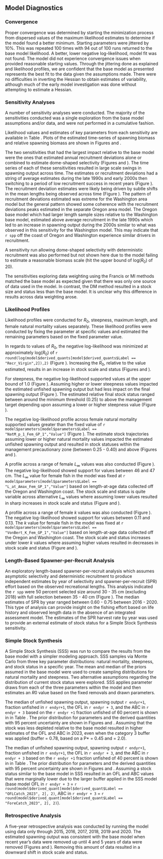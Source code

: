 ## Model Diagnostics

### Convergence

Proper convergence was determined by starting the minimization process from dispersed values of the maximum likelihood estimates to determine if the model found a better minimum. Starting parameters were jittered by 10%. This was repeated 100 times with 94 out of 100 runs returned to the base model likelihood. A better, lower negative log-likelihood, model fit was not found. The model did not experience convergence issues when provided reasonable starting values. Through the jittering done as explained and likelihood profiles, we are confident that the base model as presented represents the best fit to the data given the assumptions made. There were no difficulties in inverting the Hessian to obtain estimates of variability, although much of the early model investigation was done without attempting to estimate a Hessian. 

### Sensitivity Analyses

A number of sensitivity analyses were conducted.  The majority of the sensitivities conducted was a single exploration from the base model assumptions and/or data, and were not performed in a cumulative fashion.

\begin{enumerate}

  \item Estimate female natural mortality ($M$).
  
  \item Estimate female growth coefficient ($k$).

  \item Estimate female $L_{\infty}$. 
    
  \item Estimate annual recruitment deviations. 

  \item Estimate annual recruitment deviations while allowing for a dome-shaped selectivity curve. 
  
  \item Data weighting according to the McAllister-Ianelli (MI) method using the weighting values shown in Table \ref{tab:dw}. 

  \item Data weighting according to the Francis method using the weighting values shown in Table \ref{tab:dw}. 
  
  \item Data weighting according to the Dirichlet-Multinomial (DM) method where the estimated parameters are shown in Table \ref{tab:dw}. 
  
\end{enumerate}

Likelihood values and estimates of key parameters from each sensitivity are available in Table \ref{tab:sensitivities}.  Plots of the estimated time-series of spawning biomass and relative spawning biomass are shown in Figures \ref{fig:sens-ssb} and \ref{fig:sens-depl}.

The two sensitivities that had the largest impact relative to the base model were the ones that estimated annual recruitment deviations alone or combined to estimate dome-shaped selectivity (Figures \ref{fig:sens-ssb} and \ref{fig:sens-depl}). The time series of each of these sensitivities resulted in large scale swings in spawning output across time. The estimates or recruitment deviations had a string of average estimates during the late 1990s and early 2000s then switching to a period of low recruitment success in recent years (Figure \ref{fig:sens-recr}). The recruitment deviation estimates were likely being driven by subtle shifts in the mean lengths being observed across time (Figure \ref{fig:mean-len-data}). The pattern of recruitment deviations estimated was extreme for the Washington area model but the general pattern showed some coherence with the recruitment deviations peaks estimated in the separate Oregon area model. The Oregon base model which had larger length sample sizes relative to the Washington base model, estimated above average recruitment in the late 1990s which led to an increase in spawning output during the 2000s similar to what was observed in this sensitivity for the Washington model.  This may indicate that `r spp` off the coast of Oregon and Washington experience similar drivers in recruitment.     

A sensitivity run allowing dome-shaped selectivity with deterministic recruitment was also performed but not shown here due to the model failing to estimate a reasonable biomass scale (hit the upper bound of log($R_0$) of 20). 

The sensitivities exploring data weighting using the Francis or MI methods matched the base model as expected given that there was only one source of data used in the model. In contrast, the DM method resulted in a stock size and status less than the base model.  It is unclear why this difference in results across data weighting arose.  


### Likelihood Profiles

Likelihood profiles were conducted for $R_0$, steepness, maximum length, and female natural mortality values separately. These likelihood profiles were conducted by fixing the parameter at specific values and estimated the remaining parameters based on the fixed parameter value.

In regards to values of $R_0$, the negative log-likelihood was minimized at approximately log($R_0$) of `r round(log(model$derived_quants[model$derived_quants$Label == "Recr_Virgin",2]),2)` (Figure \ref{fig:r0-profile}). Increasing the $R_0$, relative to the value estimated, results in an increase in stock scale and status (Figures \ref{fig:r0-ssb} and \ref{fig:r0-depl}). 

For steepness, the negative log-likelihood supported values at the upper bound of 1.0 (Figure \ref{fig:h-profile}).  Assuming higher or lower steepness values impacted the estimated unfished spawning output but had less impact on the final spawning output (Figure \ref{fig:h-ssb}). The estimated relative final stock status ranged between around the minimum threshold (0.25) to above the management target depending upon assuming a lower or higher steepness value (Figure \ref{fig:h-depl}).

The negative log-likelihood profile across female natural mortality supported values greater than the fixed value of `r model$parameters[model$parameters$Label == "NatM_p_1_Fem_GP_1","Value"]` (Figure \ref{fig:m-profile}). The estimate stock trajectories assuming lower or higher natural mortality values impacted the estimated unfished spawning output and resulted in stock statuses within the management precautionary zone (between 0.25 - 0.40) and above (Figures \ref{fig:m-ssb} and  \ref{fig:m-depl}). 

A profile across a range of female $L_{\infty}$ values was also conducted (Figure \ref{fig:linf-profile}).  The negative log-likelihood showed support for values between 46 and 47 cm. The $L_{\infty}$ value for female fish in the model was fixed at `r model$parameters[model$parameters$Label == "L_at_Amax_Fem_GP_1","Value"]` based on length-at-age data collected off the Oregon and Washington coast. The stock scale and status is quite variable across alternative $L_{\infty}$ values where assuming lower values resulted in sharp increases in stock scale and status (Figure \ref{fig:linf-ssb} and \ref{fig:linf-depl}).

A profile across a range of female $k$ values was also conducted (Figure \ref{fig:k-profile}).  The negative log-likelihood showed support for values between 0.11 and 0.13. The $k$ value for female fish in the model was fixed at `r model$parameters[model$parameters$Label == "VonBert_K_Fem_GP_1","Value"]` based on length-at-age data collected off the Oregon and Washington coast. The stock scale and status increases under lower $k$ values where assuming higher values resulted in decreases in stock scale and status (Figure \ref{fig:k-ssb} and \ref{fig:k-depl}).

### Length-Based Spawner-per-Recruit Analysis

An exploratory length-based spawner-per-recruit analysis which assumes asymptotic selectivity and deterministic recruitment to produce independent estimates by year of selectivity and spawner-per-recruit (SPR) effort based on the observed recreational lengths. This analysis indicated the `r spp` were 50 percent selected size around 30 - 35 cm (excluding 2018) with full selection between 35 - 40 cm  (Figure \ref{fig:lbspr}). The median estimates of SPR by year ranged between 0.60 - 0.75 between 2016 - 2020. This type of analysis can provide insight on the fishing effort based on life history and observed length data in the absence of an integrated assessment model.  The estimates of the SPR harvest rate by year was used to provide an external estimate of stock status for a Simple Stock Synthesis sensitivity.   

### Simple Stock Synthesis

A Simple Stock Synthesis (SSS) was run to compare the results from the base model with a simpler modeling approach.  SSS samples via Monte Carlo from three key parameter distributions: natural mortality, steepness, and stock status in a specific year.  The mean and median of the priors assumed in the base model were used to create sampling distributions for natural mortality and steepness.  Two alternative assumptions regarding the distribution of current stock status were explored. SSS applies parameter draws from each of the three parameters within the model and then estimates an $R0$ value based on the fixed removals and drawn parameters.   

\begin{enumerate}

	\item Current stock status based on the estimate from the base model (SS-CL):
	\begin{itemize}
		\item Number of draws = 1000,
		\item $M$ = lognormal distribution ($\mu$ = 0.108, $\sigma$ = 0.22),
		\item $h$ = truncated beta ($\alpha$ = 0.72, $\beta$ = 0.15, a = 0.20, b = 1.0), and
		\item Fraction unfished in `r endyr` = beta($\alpha$ = 0.40, $\beta$ = 0.20)
	\end{itemize}	  
	\item Current stock status based on LB-SPR estimates: 
		\begin{itemize}
		\item Number of draws = 1000,
		\item $M$ = lognormal ($\mu$ = 0.108, $\sigma$ = 0.22),
		\item $h$ = truncated beta ($\alpha$ = 0.72, $\beta$ = 0.15, a = 0.20, b = 1.0), and
		\item Fraction unfished in `r endyr` = beta($\alpha$ = 0.60, $\beta$ = 0.20)	
	\end{itemize}

\end{enumerate}

The median of unfished spawning output, spawning output `r endyr+1`, fraction unfished in `r endyr+1`, the OFL in `r endyr + 3`, and the ABC in `r endyr + 3` based on the `r endyr +1` fraction unfished of 60 percent is shown in in Table \ref{tab:SSS-60}. The prior distribution for parameters and the derived quantities with 95 percent uncertainty are shown in Figures \ref{fig:sss-prior-60} and \ref{fig:sss-quant-60}. Assuming that the stock was less depleted relative to the base model resulted in higher estimates of the OFL and ABC in 2023, even when the category 3 buffer was applied (buffer = 0.78, based on a P* = 0.45 and \sigma = 2.0).  

The median of unfished spawning output, spawning output `r endyr+1`, fraction unfished in `r endyr+1`, the OFL in `r endyr + 3`, and the ABC in `r endyr + 3` based on the `r endyr +1` fraction unfished of 40 percent is shown in in Table \ref{tab:SSS-40}. The prior distribution for parameters and the derived quantities with 95 percent uncertainty are shown in Figures \ref{fig:sss-prior-40} and \ref{fig:sss-quant-40}. Assuming a stock status similar to the base model in SSS resulted in an OFL and ABC values that were marginally lower due to the larger buffer applied in the SSS model (base model OFL in `r endyr + 3` = `r round(model$derived_quant[model$derived_quant$Label == "OFLCatch_2023", 2], 2)`, ABC in `r endyr + 3` = `r round(model$derived_quant[model$derived_quant$Label == "ForeCatch_2023", 2], 2)`).  

### Retrospective Analysis
A five-year retrospective analysis was conducted by running the model using data only through 2015, 2016, 2017, 2018, 2019 and 2020. The estimated spawning output was consistent with the base model when recent year's data were removed up until 4 and 5 years of data were removed (Figures \ref{fig:retro-ssb} and \ref{fig:retro-depl}). Removing this amount of data resulted in a downward shift in stock scale and status.
